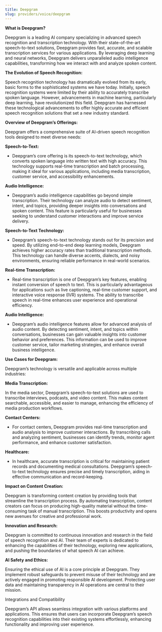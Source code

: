 ```yaml
---
title: Deepgram
slug: providers/voice/deepgram
---
```



**What is Deepgram?**

Deepgram is a leading AI company specializing in advanced speech recognition and transcription technology. With their state-of-the-art speech-to-text solutions, Deepgram provides fast, accurate, and scalable transcription services for various applications. By leveraging deep learning and neural networks, Deepgram delivers unparalleled audio intelligence capabilities, transforming how we interact with and analyze spoken content.

**The Evolution of Speech Recognition:**

Speech recognition technology has dramatically evolved from its early, basic forms to the sophisticated systems we have today. Initially, speech recognition systems were limited by their ability to accurately transcribe spoken language. However, advancements in machine learning, particularly deep learning, have revolutionized this field. Deepgram has harnessed these technological advancements to offer highly accurate and efficient speech recognition solutions that set a new industry standard.

**Overview of Deepgram’s Offerings:**

Deepgram offers a comprehensive suite of AI-driven speech recognition tools designed to meet diverse needs:

**Speech-to-Text:**

- Deepgram’s core offering is its speech-to-text technology, which converts spoken language into written text with high accuracy. This technology supports real-time transcription and batch processing, making it ideal for various applications, including media transcription, customer service, and accessibility enhancements.

**Audio Intelligence:**

- Deepgram’s audio intelligence capabilities go beyond simple transcription. Their technology can analyze audio to detect sentiment, intent, and topics, providing deeper insights into conversations and spoken content. This feature is particularly useful for businesses seeking to understand customer interactions and improve service delivery.

**Speech-to-Text Technology:**

- Deepgram’s speech-to-text technology stands out for its precision and speed. By utilizing end-to-end deep learning models, Deepgram achieves higher accuracy rates than traditional transcription methods. This technology can handle diverse accents, dialects, and noisy environments, ensuring reliable performance in real-world scenarios.

**Real-time Transcription:**

- Real-time transcription is one of Deepgram’s key features, enabling instant conversion of speech to text. This is particularly advantageous for applications such as live captioning, real-time customer support, and interactive voice response (IVR) systems. The ability to transcribe speech in real-time enhances user experience and operational efficiency.

**Audio Intelligence:**

- Deepgram’s audio intelligence features allow for advanced analysis of audio content. By detecting sentiment, intent, and topics within conversations, businesses can gain valuable insights into customer behavior and preferences. This information can be used to improve customer service, tailor marketing strategies, and enhance overall business intelligence.

**Use Cases for Deepgram:**

Deepgram’s technology is versatile and applicable across multiple industries:

**Media Transcription:**

In the media sector, Deepgram’s speech-to-text solutions are used to transcribe interviews, podcasts, and video content. This makes content searchable, accessible, and easier to manage, enhancing the efficiency of media production workflows.

**Contact Centers:**

- For contact centers, Deepgram provides real-time transcription and audio analysis to improve customer interactions. By transcribing calls and analyzing sentiment, businesses can identify trends, monitor agent performance, and enhance customer satisfaction.

**Healthcare:**

- In healthcare, accurate transcription is critical for maintaining patient records and documenting medical consultations. Deepgram’s speech-to-text technology ensures precise and timely transcription, aiding in effective communication and record-keeping.

**Impact on Content Creation:**

Deepgram is transforming content creation by providing tools that streamline the transcription process. By automating transcription, content creators can focus on producing high-quality material without the time-consuming task of manual transcription. This boosts productivity and opens new avenues for creative and professional work.

**Innovation and Research:**

Deepgram is committed to continuous innovation and research in the field of speech recognition and AI. Their team of experts is dedicated to enhancing the capabilities of their technology, exploring new applications, and pushing the boundaries of what speech AI can achieve.

**AI Safety and Ethics:**

Ensuring the ethical use of AI is a core principle at Deepgram. They implement robust safeguards to prevent misuse of their technology and are actively engaged in promoting responsible AI development. Protecting user data and maintaining transparency in AI operations are central to their mission.

Integrations and Compatibility

Deepgram’s API allows seamless integration with various platforms and applications. This ensures that users can incorporate Deepgram’s speech recognition capabilities into their existing systems effortlessly, enhancing functionality and improving user experience.